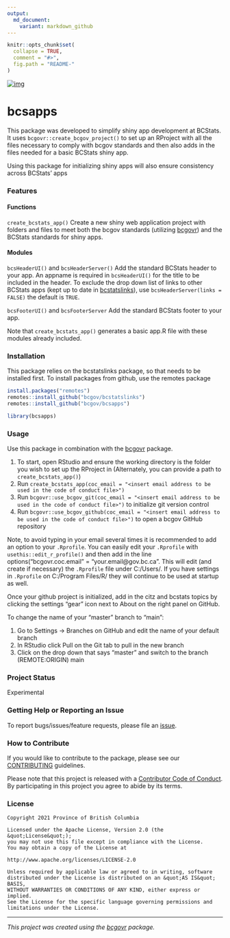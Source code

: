 ```yaml
---
output:
  md_document:
    variant: markdown_github
---
```


```r
knitr::opts_chunk$set(
  collapse = TRUE,
  comment = "#>",
  fig.path = "README-"
)
```

[![img](https://img.shields.io/badge/Lifecycle-Experimental-339999)](https://github.com/bcgov/repomountie/blob/master/doc/lifecycle-badges.md)

# bcsapps

This package was developed to simplify shiny app development at BCStats. It uses ` bcgovr::create_bcgov_project()` to set up an RProject with all the files necessary to comply with bcgov standards and then also adds in the files needed for a basic BCStats shiny app.

Using this package for initializing shiny apps will also ensure consistency across BCStats' apps

### Features

#### Functions

` create_bcstats_app()` Create a new shiny web application project with folders and files to meet both the bcgov standards (utilizing [bcgovr](https://github.com/bcgov/bcgovr)) and the BCStats standards for shiny apps.


#### Modules

` bcsHeaderUI()` and ` bcsHeaderServer()` Add the standard BCStats header to your app. An appname is required in ` bcsHeaderUI()` for the title to be included in the header. To exclude the drop down list of links to other BCStats apps (kept up to date in [bcstatslinks](https://github.com/bcgov/bcstatslinks)), use ` bcsHeaderServer(links = FALSE)` the default is ` TRUE`.

` bcsFooterUI()` and ` bcsFooterServer` Add the standard BCStats footer to your app.

Note that ` create_bcstats_app()` generates a basic app.R file with these modules already included.

### Installation

This package relies on the bcstatslinks package, so that needs to be installed first. To install packages from github, use the remotes package

```r

install.packages("remotes")
remotes::install_github("bcgov/bcstatslinks")
remotes::install_github("bcgov/bcsapps")

library(bcsapps)
```


### Usage

Use this package in combination with the [bcgovr](https://github.com/bcgov/bcgovr) package. 

1. To start, open RStudio and ensure the working directory is the folder you wish to set up the RProject in (Alternately, you can provide a path to `create_bcstats_app()`)
2. Run `create_bcstats_app(coc_email = "<insert email address to be used in the code of conduct file>")`
3. Run `bcgovr::use_bcgov_git(coc_email = "<insert email address to be used in the code of conduct file>")` to initialize git version control
4. Run `bcgovr::use_bcgov_github(coc_email = "<insert email address to be used in the code of conduct file>")` to open a bcgov GitHub repository

Note, to avoid typing in your email several times it is recommended to add an option to your ` .Rprofile`. You can easily edit your ` .Rprofile` with ` usethis::edit_r_profile()` and then add in the line options("bcgovr.coc.email" = "your.email@gov.bc.ca". This will edit (and create if necessary) the  ` .Rprofile` file under C:/Users/<username>. If you have settings in ` .Rprofile` on C:/Program Files/R/ they will continue to be used at startup as well. 

Once your github project is initialized, add in the citz and bcstats topics by clicking the settings "gear" icon next to About on the right panel on GitHub.

To change the name of your "master" branch to "main":

1. Go to Settings -> Branches on GitHub and edit the name of your default branch
2. In RStudio click Pull on the Git tab to pull in the new branch
3. Click on the drop down that says "master" and switch to the branch (REMOTE:ORIGIN) main


### Project Status

Experimental

### Getting Help or Reporting an Issue

To report bugs/issues/feature requests, please file an [issue](https://github.com/bcgov/bcsapps/issues/).

### How to Contribute

If you would like to contribute to the package, please see our 
[CONTRIBUTING](CONTRIBUTING.md) guidelines.

Please note that this project is released with a [Contributor Code of Conduct](CODE_OF_CONDUCT.md). By participating in this project you agree to abide by its terms.

### License

```
Copyright 2021 Province of British Columbia

Licensed under the Apache License, Version 2.0 (the &quot;License&quot;);
you may not use this file except in compliance with the License.
You may obtain a copy of the License at

http://www.apache.org/licenses/LICENSE-2.0

Unless required by applicable law or agreed to in writing, software distributed under the License is distributed on an &quot;AS IS&quot; BASIS,
WITHOUT WARRANTIES OR CONDITIONS OF ANY KIND, either express or implied.
See the License for the specific language governing permissions and limitations under the License.
```

---
*This project was created using the [bcgovr](https://github.com/bcgov/bcgovr) package.* 
